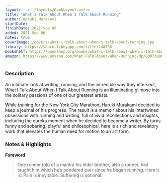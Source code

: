 ```yaml
---
layout: ../../layouts/BookLayout.astro
title: "What I Talk About When I Talk About Running"
author: Haruki Murakami
startDate:
finishDate: 2021 Sep 06
added: 2021 Sep 06
notes: true
coverImage: /covers/what-i-talk-about-when-i-talk-about-running.jpg
library: https://share.libbyapp.com/title/148536
bookshelf: https://bookshop.org/books/what-i-talk-about-when-i-talk-about-running-a-memoir/9780307389831
amazon: https://www.amazon.com/What-Talk-About-When-Running/dp/0307389839/
---
```


<ReadingTime
  startDate  = {frontmatter.startDate}
  finishDate = {frontmatter.finishDate}
/>

### Description
An intimate look at writing, running, and the incredible way they intersect, What I Talk About When I Talk About Running is an illuminating glimpse into the solitary passions of one of our greatest artists.

While training for the New York City Marathon, Haruki Murakami decided to keep a journal of his progress. The result is a memoir about his intertwined obsessions with running and writing, full of vivid recollections and insights, including the eureka moment when he decided to become a writer. By turns funny and sobering, playful and philosophical, here is a rich and revelatory work that elevates the human need for motion to an art form.

### Notes & Highlights
**Foreword**
> One runner told of a mantra his older brother, also a runner, had taught him which he’s pondered ever since he began running. Here it is: Pain is inevitable. Suffering is optional.

<BuyBook
  library   = {frontmatter.library}
  bookshelf = {frontmatter.bookshelf}
  amazon    = {frontmatter.amazon}
/>
